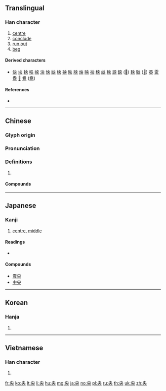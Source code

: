 ==Translingual==

===Han character===
{{Han char|rn=37|rad=大|as=02|sn=5|four=50030|canj=LBK}}

# [[centre]]
# [[conclude]]
# [[run out]]
# [[beg]]

====Derived characters====
* [[佒]] [[坱]] [[抰]] [[咉]] [[岟]] [[泱]] [[怏]] [[姎]] [[柍]] [[殃]] [[映]] [[胦]] [[炴]] [[眏]] [[䄃]] [[秧]] [[紻]] [[軮]] [[詇]] [[鉠]] ([[𫓭]]) [[鞅]] [[駚]] ([[𩧫]]) [[英]] [[雵]] [[盎]] [[𩢥]] [[鴦]] ([[鸯]])

====References====
* {{Han ref|kx=0249.050|dkj=05840|dj=0508.030|hdz=10524.060|uh=592E|ud=22830|bh=A5A1|bd=42401}}

----

==Chinese==
{{zh-forms}}

===Glyph origin===
{{Han etym}}

===Pronunciation===
{{zh-pron
|m=yāng
|c=joeng1
|mn=qz,tvtp,xm:iong/tw,zz:iang/qz,tw,xm,zz:ng
|mn_note=iong/iang - literary; ng - colloquial (used for central or middle position only)
|mc=y
|oc=y
|cat=n,a,v
}}

===Definitions===
{{zh-hanzi}}

# {{rfdef|zh}}

====Compounds====
{{zh-der|央告|央行|央求|央托|中央|公央婆|念央兒|中央大學|央人|央煩|央中|央及|央人作伐|中央銀行|中央集權|央浼|中央黨部|中央山脈|央帶|央靠|央請|央浼營幹|央央戧戧|央央|央厄|央元音|央託|夜未央|央央插插|央媒|央戧|中央政府|死告活央|未央宮|投央|無央|未央|東央西告|震央|長樂未央}}

----

==Japanese==

===Kanji===
{{ja-kanji|grade=3|rs=大02}}

# [[centre]], [[middle]]

====Readings====
* {{ja-readings|goon=[[おう]] (ō), [[よう]] (yō)|kanon=[[よう]] (yō), [[えい]] (ei)|kun=[[なかば]] (nakaba)}}

====Compounds====
* [[震央]]
* [[中央]]

----

==Korean==

===Hanja===
{{ko-hanja|hangeul=앙|rv=ang|mr=ang}}

# {{defn|lang=ko|sort=大02}}

----

==Vietnamese==

===Han character===
{{vi-hantu|[[ương]], [[trân]]|rs=大02}}

# {{defn|lang=vi|sort=大02}}

[[fr:央]]
[[ko:央]]
[[lt:央]]
[[li:央]]
[[hu:央]]
[[mg:央]]
[[ja:央]]
[[no:央]]
[[pl:央]]
[[ru:央]]
[[th:央]]
[[uk:央]]
[[zh:央]]